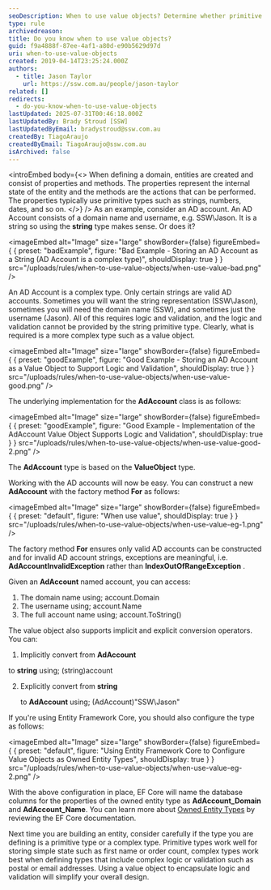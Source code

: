 ```yaml
---
seoDescription: When to use value objects? Determine whether primitive types suffice or complex logic and validation require encapsulation with value objects for simplified design.
type: rule
archivedreason:
title: Do you know when to use value objects?
guid: f9a4888f-87ee-4af1-a80d-e90b5629d97d
uri: when-to-use-value-objects
created: 2019-04-14T23:25:24.000Z
authors:
  - title: Jason Taylor
    url: https://ssw.com.au/people/jason-taylor
related: []
redirects:
  - do-you-know-when-to-use-value-objects
lastUpdated: 2025-07-31T00:46:18.000Z
lastUpdatedBy: Brady Stroud [SSW]
lastUpdatedByEmail: bradystroud@ssw.com.au
createdBy: TiagoAraujo
createdByEmail: TiagoAraujo@ssw.com.au
isArchived: false
---
```


<introEmbed
  body={<>
When defining a domain, entities are created and consist of properties and methods. The properties represent the internal state of the entity and the methods are the actions that can be performed. The properties typically use primitive types such as strings, numbers, dates, and so on.
  </>}
/>
As an example, consider an AD account. An AD Account consists of a domain name and username, e.g. SSW\Jason. It is a string so using the **string** type makes sense. Or does it?

<imageEmbed
  alt="Image"
  size="large"
  showBorder={false}
  figureEmbed={ {
    preset: "badExample",
    figure: "Bad Example - Storing an AD Account as a String (AD Account is a complex type)",
    shouldDisplay: true
  } }
  src="/uploads/rules/when-to-use-value-objects/when-use-value-bad.png"
/>

An AD Account is a complex type. Only certain strings are valid AD accounts. Sometimes you will want the string representation (SSW\Jason), sometimes you will need the domain name (SSW), and sometimes just the username (Jason). All of this requires logic and validation, and the logic and validation cannot be provided by the string primitive type. Clearly, what is required is a more complex type such as a value object.

<imageEmbed
  alt="Image"
  size="large"
  showBorder={false}
  figureEmbed={ {
    preset: "goodExample",
    figure: "Good Example - Storing an AD Account as a Value Object to Support Logic and Validation",
    shouldDisplay: true
  } }
  src="/uploads/rules/when-to-use-value-objects/when-use-value-good.png"
/>

The underlying implementation for the **AdAccount** class is as follows:

<imageEmbed
  alt="Image"
  size="large"
  showBorder={false}
  figureEmbed={ {
    preset: "goodExample",
    figure: "Good Example - Implementation of the AdAccount Value Object Supports Logic and Validation",
    shouldDisplay: true
  } }
  src="/uploads/rules/when-to-use-value-objects/when-use-value-good-2.png"
/>

The **AdAccount** type is based on the **ValueObject** type.

Working with the AD accounts will now be easy. You can construct a new **AdAccount** with the factory method **For** as follows:


<imageEmbed
  alt="Image"
  size="large"
  showBorder={false}
  figureEmbed={ {
    preset: "default",
    figure: "When use value",
    shouldDisplay: true
  } }
  src="/uploads/rules/when-to-use-value-objects/when-use-value-eg-1.png"
/>

The factory method **For** ensures only valid AD accounts can be constructed and for invalid AD account strings, exceptions are meaningful, i.e. **AdAccountInvalidException** rather than **IndexOutOfRangeException** .

Given an **AdAccount** named account, you can access:

1. The domain name using; account.Domain
2. The username using; account.Name
3. The full account name using; account.ToString()

The value object also supports implicit and explicit conversion operators. You can:

1. Implicitly convert from
   **AdAccount**

to
 **string** using; (string)account

2. Explicitly convert from
   **string**

   to
   **AdAccount** using; (AdAccount)"SSW\\Jason"

If you're using Entity Framework Core, you should also configure the type as follows:


<imageEmbed
  alt="Image"
  size="large"
  showBorder={false}
  figureEmbed={ {
    preset: "default",
    figure: "Using Entity Framework Core to Configure Value Objects as Owned Entity Types",
    shouldDisplay: true
  } }
  src="/uploads/rules/when-to-use-value-objects/when-use-value-eg-2.png"
/>

With the above configuration in place, EF Core will name the database columns for the properties of the owned entity type as **AdAccount_Domain** and **AdAccount_Name**. You can learn more about [Owned Entity Types](https://docs.microsoft.com/en-us/ef/core/modeling/owned-entities?WT.mc_id=DT-MVP-33518) by reviewing the EF Core documentation.

Next time you are building an entity, consider carefully if the type you are defining is a primitive type or a complex type. Primitive types work well for storing simple state such as first name or order count, complex types work best when defining types that include complex logic or validation such as postal or email addresses. Using a value object to encapsulate logic and validation will simplify your overall design.
